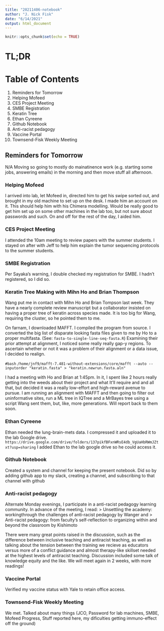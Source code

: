```yaml
---
title: "20211406-notebook"
author: "J. Nick Fisk"
date: "6/14/2021"
output: html_document
---
```


```r
knitr::opts_chunk$set(echo = TRUE)
```

# TL;DR

# Table of Contents
1. Reminders for Tomorrow
2. Helping Mofeed
3. CES Project Meeting
4. SMBE Registration
5. Keratin Tree
6. Ethan Cyreene
7. Github Notebook
8. Anti-racist pedagogy
9. Vaccine Portal
10. Townsend-Fisk Weekly Meeting


## Reminders for Tomorrow
N/A Moving so going to mostly do mainatinence work (e.g. starting some jobs, answering emails) in the morning and then move stuff all afternoon.

### Helping Mofeed

I arrived into lab, let Mofeed in, directed him to get his swipe sorted out, and brought in my old machine to set up on the desk. I made him an account on it.
This should help him with his Chimera modelling. Would be really good to get him set up on some other machines in the lab too, but not sure about passwords and such.
On and off for the rest of the day, I aided him.

### CES Project Meeting
I attended the 10am meeting to review papers with the summer students. I stayed on after with Jeff to help him explain the tumor sequencing protocols to the summer students.

### SMBE Registration
Per Sayaka's warning, I double checked my registration for SMBE. I hadn't registered, so I did so.

### Keratin Tree Making with Mihn Ho and Brian Thompson
Wang put me in contact with Mihn Ho and Brian Tompson last week. They have a nearly complete review manuscript but a collaborator insisted on having a proper tree of keratin across species made. It is too big for Wang, requiring the cluster, so he pointed them to me. 

On farnam, I downloaded MAFFT. I compiled the program from source. I converted the big list of disparate looking fasta files given to me by Ho to a proper multifasta.
(See: `fasta-to-single-line-seq-fasta.R`)
Examining their prior attempt at alignment, I noticed some really really gap-y regions. To ascertain whether or not it was a problem of their alignment or a data issue,
I decided to realign.

`#bash`
`/home/jnf9/mafft-7.481-without-extensions/core/mafft --auto --inputorder "keratin.fasta" > "keratin.newrun.fasta.aln"`

I had a meeting with Ho and Brian at 1:45pm. In it, I spent like 2 hours really getting into the weeds about their project and what It'll require and and all that, but decided it was a really low-effort and high-reward avenue to pursue. I am running an alignment with MAFFT and then going to filter out uninformative sites, run a ML tree in IQTree and a MrBayes tree using a script Wang sent them, but, like, more generations. Will report back to them soon.

### Ethan Cyreene
Ethan needed the lung-brain-mets data. I compressed it and uploaded it to the lab Google drive. `https://drive.google.com/drive/folders/137pikfBFxnWRsE4db_VgUaHbRWmJZtxt?usp=sharing`
I added Ethan to the lab google drive so he could access it. 

### Github Notebook
Created a system and channel for keeping the present notebook. Did so by adding github app to my slack, creating a channel, and subscribing to that channel with github

### Anti-racist pedagogy
Alternate Monday evenings, I participate in a anti-racist pedagogy learning community. In advance of the meeting, I read:
> Unsettling the academy: workingthrough the challenges of anti-racist pedagogy by Wanger
and
> Anti-racist pedagogy: from faculty’s self-reflection to organizing within and beyond the classroom by Kishimoto

There were many great points raised in the discussion, such as the difference between inclusive teaching and antiracist teaching, as well as talking about the tension between the training we recieve as educators versus more of a conflict guidance and almost therapy-like skillset needed at the highest levels of antiracist teaching. Discussion included some talk of knowledge equity and the like. We will meet again in 2 weeks, with more readings! 

### Vaccine Portal
Verified my vaccine status with Yale to retain office access.

### Townsend-Fisk Weekly Meeting
We met.
Talked about many things (JCO, Password for lab machines, SMBE, Mofeed Progress, Stuff reported here, my dificulties getting immuno-effect off the ground)





